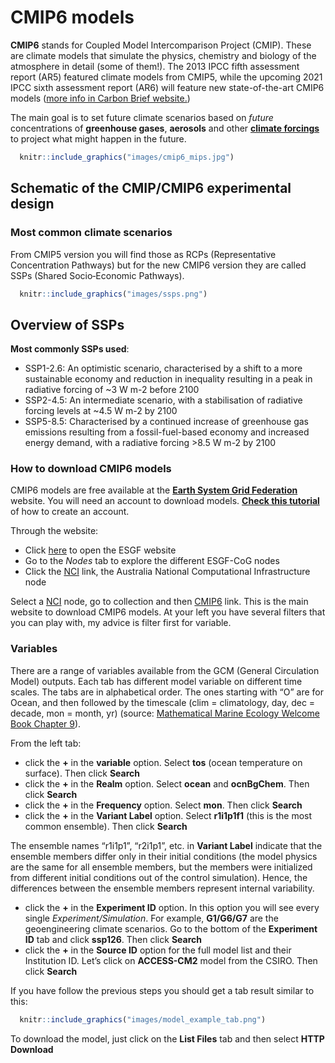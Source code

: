 # CMIP6 models

**CMIP6** stands for Coupled Model Intercomparison Project (CMIP). These are climate models that simulate the physics, chemistry and biology of the atmosphere in detail (some of them!). The 2013 IPCC fifth assessment report (AR5) featured climate models from CMIP5, while the upcoming 2021 IPCC sixth assessment report (AR6) will feature new state-of-the-art CMIP6 models ([more info in Carbon Brief website.](https://www.carbonbrief.org/cmip6-the-next-generation-of-climate-models-explained))

The main goal is to set future climate scenarios based on *future* concentrations of **greenhouse gases**, **aerosols** and other [**climate forcings**](https://www.carbonbrief.org/qa-how-do-climate-models-work#inout) to project what might happen in the future.

```r
  knitr::include_graphics("images/cmip6_mips.jpg")
```

## Schematic of the CMIP/CMIP6 experimental design

### Most common climate scenarios

From CMIP5 version you will find those as RCPs (Representative Concentration Pathways) but for the new CMIP6 version they are called SSPs (Shared Socio‐Economic Pathways).

```r
  knitr::include_graphics("images/ssps.png")
```

## Overview of SSPs

**Most commonly SSPs used**: 

- SSP1-2.6: An optimistic scenario, characterised by a shift to a more sustainable economy and reduction in inequality resulting in a peak in radiative forcing of ~3 W m-2 before 2100
- SSP2-4.5: An intermediate scenario, with a stabilisation of radiative forcing levels at ~4.5 W m-2 by 2100
- SSP5-8.5: Characterised by a continued increase of greenhouse gas emissions resulting from a fossil-fuel-based economy and increased energy demand, with a radiative forcing >8.5 W m-2 by 2100

### How to download CMIP6 models

CMIP6 models are free available at the [**Earth System Grid Federation**](https://esgf.llnl.gov/) website. You will need an account to download models. [**Check this tutorial**](https://esgf.github.io/esgf-user-support/user_guide.html) of how to create an account.

Through the website:

- Click [here](https://esgf.llnl.gov/) to open the ESGF website
- Go to the *Nodes* tab to explore the different  ESGF-CoG nodes
- Click the [NCI](https://esgf.nci.org.au/projects/esgf-nci/) link, the Australia National Computational Infrastructure node

Select a [NCI](https://esgf.nci.org.au/projects/esgf-nci/) node, go to collection and then [CMIP6](https://esgf.nci.org.au/search/cmip6-nci/) link. This is the main website to download CMIP6 models. At your left you have several filters that you can play with, my advice is filter first for variable.


### Variables

There are a range of variables available from the GCM (General Circulation Model) outputs. Each tab has different model variable on different time scales. The tabs are in alphabetical order. The ones starting with “O” are for Ocean, and then followed by the timescale (clim = climatology, day, dec = decade, mon = month, yr) (source: [Mathematical Marine Ecology Welcome Book Chapter 9](https://mathmarecol.github.io/Welcome/)).

From the left tab: 

- click the **+** in the **variable** option. Select **tos** (ocean temperature on surface). Then click **Search**
- click the **+** in the **Realm** option. Select **ocean** and **ocnBgChem**. Then click **Search**
- click the **+** in the **Frequency** option. Select **mon**. Then click **Search**
- click the **+** in the **Variant Label** option. Select **r1i1p1f1** (this is the most common ensemble). Then click **Search**

The ensemble names "r1i1p1", "r2i1p1", etc. in **Variant Label** indicate that the ensemble members differ only in their initial conditions (the model physics are the same for all ensemble members, but the members were initialized from different initial conditions out of the control simulation). Hence, the differences between the ensemble members represent internal variability.

- click the **+** in the **Experiment ID** option. In this option you will see every single *Experiment/Simulation*. For example, **G1/G6/G7** are the geoengineering climate scenarios. Go to the bottom of the **Experiment ID** tab and click **ssp126**. Then click **Search**
- click the **+** in the **Source ID** option for the full model list and their Institution ID. Let's click on **ACCESS-CM2** model from the CSIRO. Then click **Search**

If you have follow the previous steps you should get a tab result similar to this:

```r
  knitr::include_graphics("images/model_example_tab.png")
```

To download the model, just click on the **List Files** tab and then select **HTTP Download**